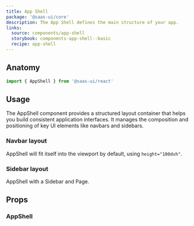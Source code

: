 ```yaml
---
title: App Shell
package: '@saas-ui/core'
description: The App Shell defines the main structure of your app.
links:
  source: components/app-shell
  storybook: components-app-shell--basic
  recipe: app-shell
---
```


## Anatomy

```ts
import { AppShell } from '@saas-ui/react'
```

## Usage

The AppShell component provides a structured layout container that helps you build consistent application interfaces.
It manages the composition and positioning of key UI elements like navbars and sidebars.

### Navbar layout

AppShell will fit itself into the viewport by default, using `height="100dvh"`.

<ExampleTabs name="app-shell-navbar" padding="0" />

### Sidebar layout

AppShell with a Sidebar and Page.

<ExampleTabs name="app-shell-sidebar" padding="0" />

## Props

### AppShell

<PropTable component="AppShell" part="AppShell" />
